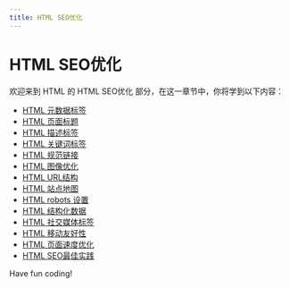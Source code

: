 ```yaml
---
title: HTML SEO优化
---
```


# HTML SEO优化

欢迎来到 HTML 的 HTML SEO优化 部分，在这一章节中，你将学到以下内容：

- [HTML 元数据标签](./0-html-metadata-tag.mdx)
- [HTML 页面标题](./1-html-page-title.mdx)
- [HTML 描述标签](./2-html-description-tag.mdx)
- [HTML 关键词标签](./3-html-keyword-tags.mdx)
- [HTML 规范链接](./4-html-canonical-link.mdx)
- [HTML 图像优化](./5-html-image-optimization.mdx)
- [HTML URL结构](./6-html-url-structure.mdx)
- [HTML 站点地图](./7-html-sitemap.mdx)
- [HTML robots 设置](./8-html-robots-settings.mdx)
- [HTML 结构化数据](./9-html-structured-data.mdx)
- [HTML 社交媒体标签](./10-html-social-media-tags.mdx)
- [HTML 移动友好性](./11-html-mobile-friendly.mdx)
- [HTML 页面速度优化](./12-html-page-speed-optimization.mdx)
- [HTML SEO最佳实践](./13-html-seo-best-practices.mdx)

Have fun coding!
